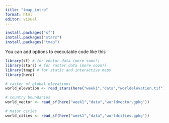 ```yaml
---
title: "tmap_intro"
format: html
editor: visual
---
```


```r
install.packages("sf")
install.packages("stars")
install.packages("tmap")
```

You can add options to executable code like this

```r
library(sf) # for vector data (more soon!)
library(stars) # for raster data (more soon!)
library(tmap) # for static and interactive maps
library(here)
```

```r
# raster of global elevations
world_elevation <- read_stars(here("week1","data","worldelevation.tif"))
```

```r
# country boundaries
world_vector <- read_sf(here("week1","data","worldvector.gpkg"))
```

```r
# major cities
world_cities <- read_sf(here("week1","data","worldcities.gpkg"))
```
